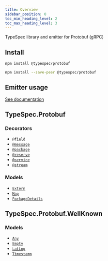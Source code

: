 ```yaml
---
title: Overview
sidebar_position: 0
toc_min_heading_level: 2
toc_max_heading_level: 3
---
```



TypeSpec library and emitter for Protobuf (gRPC)

## Install

<Tabs>
<TabItem value="spec" label="In a spec" default>

```bash
npm install @typespec/protobuf
```

</TabItem>
<TabItem value="library" label="In a library" default>

```bash
npm install --save-peer @typespec/protobuf
```

</TabItem>
</Tabs>

## Emitter usage

[See documentation](./emitter/)

## TypeSpec.Protobuf

### Decorators

- [`@field`](./decorators/#@TypeSpec.Protobuf.field)
- [`@message`](./decorators/#@TypeSpec.Protobuf.message)
- [`@package`](./decorators/#@TypeSpec.Protobuf.package)
- [`@reserve`](./decorators/#@TypeSpec.Protobuf.reserve)
- [`@service`](./decorators/#@TypeSpec.Protobuf.service)
- [`@stream`](./decorators/#@TypeSpec.Protobuf.stream)

### Models

- [`Extern`](./data-types/#TypeSpec.Protobuf.Extern)
- [`Map`](./data-types/#TypeSpec.Protobuf.Map)
- [`PackageDetails`](./data-types/#TypeSpec.Protobuf.PackageDetails)

## TypeSpec.Protobuf.WellKnown

### Models

- [`Any`](./data-types/#TypeSpec.Protobuf.WellKnown.Any)
- [`Empty`](./data-types/#TypeSpec.Protobuf.WellKnown.Empty)
- [`LatLng`](./data-types/#TypeSpec.Protobuf.WellKnown.LatLng)
- [`Timestamp`](./data-types/#TypeSpec.Protobuf.WellKnown.Timestamp)
